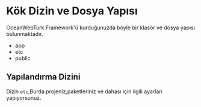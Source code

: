 # Kök Dizin ve Dosya Yapısı
 OceanWebTurk Framework'ü kurduğunuzda böyle bir klasör ve dosya yapısı bulunmaktadır.
 * <a data-ajax="true" id="app" accesskey="app-folder">app</a>
 * <a data-ajax="true" id="etc" accesskey="etc-folder">etc</a>
 * <a data-ajax="true" id="public" accesskey="public-folder">public</a>

## Yapılandırma Dizini
Dizin `etc`,Burda projeniz,paketleriniz ve dahası için ilgili ayarları yapıyorsunuz.

